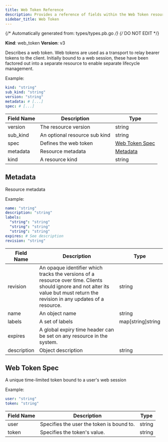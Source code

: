 ```yaml
---
title: Web Token Reference
description: Provides a reference of fields within the Web Token resource, which you can manage with tctl.
sidebar_title: Web Token
---
```

{/* Automatically generated from: types/types.pb.go */}
{/* DO NOT EDIT */}

**Kind**: web_token
**Version**: v3

Describes a web token. Web tokens are used as a transport to relay bearer tokens to the client. Initially bound to a web session, these have been factored out into a separate resource to enable separate lifecycle management.

Example:

```yaml
kind: "string"
sub_kind: "string"
version: "string"
metadata: # [...]
spec: # [...]
```
|Field Name|Description|Type|
|---|---|---|
|version|The resource version|string|
|sub_kind|An optional resource sub kind|string|
|spec|Defines the web token|[Web Token Spec](#web-token-spec)|
|metadata|Resource metadata|[Metadata](#metadata)|
|kind|A resource kind|string|

## Metadata

Resource metadata


Example:

```yaml
name: "string"
description: "string"
labels: 
  "string": "string"
  "string": "string"
  "string": "string"
expires: # See description
revision: "string"
```

|Field Name|Description|Type|
|---|---|---|
|revision|An opaque identifier which tracks the versions of a resource over time. Clients should ignore and not alter its value but must return the revision in any updates of a resource.|string|
|name|An object name|string|
|labels|A set of labels|map[string]string|
|expires|A global expiry time header can be set on any resource in the system.||
|description|Object description|string|

## Web Token Spec

A unique time-limited token bound to a user's web session


Example:

```yaml
user: "string"
token: "string"
```

|Field Name|Description|Type|
|---|---|---|
|user|Specifies the user the token is bound to.|string|
|token|Specifies the token's value.|string|


